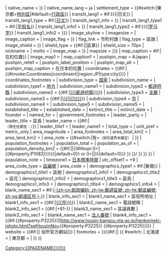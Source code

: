 {{Infobox settlement
<!-- See Template:Infobox settlement for additional fields and descriptions -->
| name                    = {{raise|0.2em|{{{自治體名|{{PAGENAMEBASE}}}}}}}
| native_name             = {{lower|0.1em|{{nobold|{{lang|ja|{{{日文原名|{{wikidata|property|P1705}}}}}}}}}}}
| native_name_lang        = ja
| settlement_type         = {{#switch:{{{都道府縣|}}}|東京都=[[特別區]]|#default=[[行政區 (日本)|行政區]]}}
<!-- transliteration(s) -------->
| translit_lang1          = {{{{{|safesubst:}}}#if:{{{日文原名|}}}{{{羅馬字拼音|{{{羅馬拼音|}}}}}}{{{平假名|}}}|日文}}
| translit_lang1_type     = {{{{{|safesubst:}}}#if:{{{日文原名|}}}|[[日文]]}}
| translit_lang1_info     = {{lang|ja|{{{日文原名|{{wikidata|property|P1705}}}}}}}
| translit_lang1_type1    = {{{{{|safesubst:}}}#if:{{{平假名|}}}|[[平假名]]}}
| translit_lang1_info1    = {{lang|ja|{{{平假名|{{wikidata|property|P1814}}}}}}}
| translit_lang1_type2    = {{{{{|safesubst:}}}#if:{{{羅馬字拼音|{{{羅馬拼音|}}}}}}|[[日语罗马字|罗马字]]}}
| translit_lang1_info2    = {{{羅馬字拼音|{{{羅馬拼音|}}}}}}
<!-- images, nickname, motto -->
| image_skyline           = {{{圖像|}}}
| imagesize               = {{{圖像大小|}}}
| image_caption           = {{{圖像說明|}}}
| image_flag              = {{{區旗|{{wikidata|property|raw|P41}}}}}
| flag_link               = 市町村旗
| flag_type               = 區旗
| image_shield            = {{{區章|{{wikidata|property|raw|P94}}}}}
| shield_type             = {{#if:{{{圖章類型|}}}|{{{圖章類型}}}|區章}}
| shield_size             = 70px
| nickname                = 
| motto                   = 
<!-- maps and coordinates -->
| image_map               = {{{地圖|{{wikidata|property|raw|P242}}}}}
| mapsize                 = {{{地圖大小|{{{map_width|}}}}}}
| map_caption             = {{{{{|safesubst:}}}#if:{{{自治體名|}}}|{{{自治體名}}}在{{{都道府縣}}}的位置}}
| image_map1              = 
| map_caption1            = 
| pushpin_map             = #Japan
| pushpin_relief          = 
| pushpin_label_position  = <!-- position of the pushpin label: left, right, top, bottom, none -->
| pushpin_map_alt         = 
| pushpin_map_caption     = {{PAGENAME}}在日本的位置
| coordinates             = {{#if:{{{座標|}}}|{{#invoke:Coordinates|coordinsert|{{{座標|}}}|region:JP|type:city}}}}
| coordinates_footnotes   = <!-- for references: use <ref> tags -->
<!-- location -->
| subdivision_type        = [[世界政區索引|国家]]
| subdivision_name        = {{JPN}}
| subdivision_type1       = [[日本地理分区|地方]]
| subdivision_name1       = {{地方區分{{{都道府縣}}}}}
| subdivision_type2       = [[日本行政區劃|都道府縣]]
| subdivision_name2       = {{#if:{{{都道府縣|}}}|[[{{{都道府縣}}}]]}}
| subdivision_type3       = [[支廳]]
| subdivision_name3       = {{#if:{{{支廳|}}}|[[{{#if:{{{支廳連結|}}}|{{{支廳連結}}}{{!}}}}{{{支廳}}}]]}}
| subdivision_type4       = [[政令指定都市|市]]
| subdivision_name4       = {{{市|}}}
| subdivision_type5       = {{nowrap|接鄰行政區}}
| subdivision_name5       = {{{自治體|}}}
<!-- established -->
| established_title       = 
| established_date        = 
| extinct_title           = 
| extinct_date            = 
| founder                 = 
| named_for               =
<!-- government type, leaders -->
| government_footnotes    = <!-- for references: use <ref> tags -->
| leader_party            = 
| leader_title            = 區長
| leader_name             = {{{區長|}}}{{#if:{{{卸任日期|}}}|<br /><small>（現任任期至：{{{卸任日期}}}）</small>}}
| leader_title1           = 
| leader_name1            = <!-- etc., up to leader_title4 / leader_name4 -->
<!-- display settings  -->
| total_type              = <!-- to set a non-standard label for total area and population rows -->
| unit_pref               = metric_only<!-- 使单位仅显示公制 -->
<!-- area -->
| area_magnitude          = <!-- use only to set a special wikilink -->
| area_footnotes          = {{{面積註腳|}}}<!-- for references: use <ref> tags -->
| area_total_km2          = {{{面積|}}}
| area_land_km2           = 
| area_note               = {{#switch:{{{邊界未定|}}}|有=<span style="font-size:80%;">（部份邊界未確定）</span> | }}
<!-- population -->
| population_footnotes    = <!-- for references: use <ref> tags -->
| population_total        = {{{人口|}}}
| population_as_of        = {{{統計時間|}}}
| population_density_km2  = {{#if:{{{人口密度|}}}|{{{人口密度|}}}|{{#ifexpr:0={{解析數字|1={{#if:{{{人口|}}}|{{{人口}}}|{{#if:{{#property:P1082}}|{{#property:P1082}}}}}}|default=0}} or 0={{解析數字|1={{{面積}}}|default=0}}||{{Infobox 日本的市/round|{{Infobox 日本的市/round|{{#invoke:TemplateParameters|getNumberValue|1={{解析數字|1={{#if:{{{人口|}}}|{{{人口}}}|{{#if:{{#property:P1082}}|{{#property:P1082}}}}}}|default=0}}} }} }}/{{Infobox 日本的市/round|{{解析數字|1={{{面積}}}|default=0}} }} }} }} }}
| population_note         = 
<!-- time zone(s) -->
| timezone1               = [[日本標準時間]]
| utc_offset1             = +9
<!-- postal codes, area code -->
| area_code_type          = [[全國地方公共團體編號|區編號]]
| area_code               = {{{編號|}}}
<!-- Demographics -->
| demographics_type1      = {{{{{|safesubst:}}}#if:{{{樹|}}}{{{花|}}}{{{鳥|}}}{{{魚|}}}{{{歌|}}}{{{其他象徵|}}}|象徵}}
| demographics1_title1    = 區樹
| demographics1_info1     = {{{樹|}}}
| demographics1_title2    = 區花
| demographics1_info2     = {{{花|}}}
| demographics1_title3    = 區鳥
| demographics1_info3     = {{{鳥|}}}
| demographics1_title4    = {{{其他象徵物|}}}
| demographics1_info4     = {{{其他象徵|}}}
<!-- blank fields (section 1) -->
| blank_name_sec1        = {{{{{|safesubst:}}}#if:{{{郵遞區號|}}}|[[郵遞區號|-{zh-cn:邮政编码; zh-tw:郵遞區號; zh-hk:郵區編號; zh-sg:邮递区号;}-]]}}
| blank_info_sec1         = {{color|red|〒}}{{{郵遞區號|}}}
| blank1_name_sec1        = 區役所地址
| blank1_info_sec1        = {{#if:{{{市|}}}|[[{{{市}}}]]}}{{{所在地|}}}
| blank2_name_sec1        = 電話號碼
| blank2_info_sec1        = {{#if:{{{電話號碼|}}}|+81-{{{電話號碼|}}}}}
| blank3_name_sec1        = 區議員數
| blank3_info_sec1        = {{{議員數|}}}
| blank4_name_sec1        = [[法人番號]]
| blank4_info_sec1        = {{#if:{{#property:P3225}}|[http://www.houjin-bangou.nta.go.jp/henkorireki-johoto.html?selHouzinNo={{#property:P3225}} {{#property:P3225}}]}}
<!-- website, footnotes -->
| website                 = {{#if:{{{外部連結|}}}|[{{{外部連結|}}} {{{自治體名}}}役所官方網站]}}
| footnotes               = {{{註記|}}}
}}<includeonly>{{#if:{{NAMESPACE}}||[[Category:{{PAGENAME}}{{!}} ]] {{ #switch: {{{都道府縣}}} | 北海道 = [[Category:{{{支廳}}}管內|{{{羅馬字拼音}}}]] [[Category:{{{市}}}|{{{羅馬字拼音}}}]] | 東京都 = [[Category:東京都的特別區|{{{羅馬字拼音}}}]] | [[Category:{{{市}}}|{{{羅馬字拼音}}}]] }} }}</includeonly><noinclude>{{Documentation}}</noinclude>